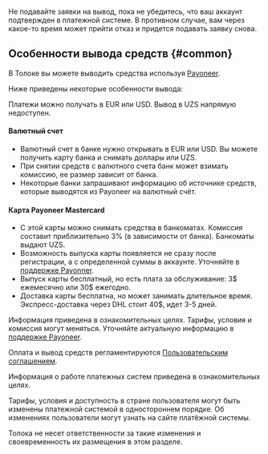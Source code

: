 <Note mode="warning" title="Важно">

Не подавайте заявки на вывод, пока не убедитесь, что ваш аккаунт подтвержден в платежной системе. В противном случае, вам через какое-то время может прийти отказ и придется подавать заявку снова.

</Note>

## Особенности вывода средств {#common}

<Cut title="Для граждан Узбекистана">

В Толоке вы можете выводить средства используя [Payoneer](./payoneer).

Ниже приведены некоторые особенности вывода:

Платежи можно получать в EUR или USD. Вывод в UZS напрямую недоступен.

####  Валютный счет

- Валютный счет в банке нужно открывать в EUR или USD. Вы можете получить карту банка и снимать доллары или UZS.
- При снятии средств с валютного счета банк может взимать комиссию, ее размер зависит от банка.
- Некоторые банки запрашивают информацию об источнике средств, которые выводятся из Payoneer на валютный счёт.

#### Карта Payoneer Mastercard

- С этой карты можно снимать средства в банкоматах. Комиссия составит приблизительно 3% (в зависимости от банка). Банкоматы выдают UZS.
- Возможность выпуска карты появляется не сразу после регистрации, а с определенной суммы в аккаунте. Уточняйте в [поддержке Payonner](https://payoneer-ru.custhelp.com/app/answers/topics/c/3698).
- Выпуск карты бесплатный, но есть плата за обслуживание: 3$ ежемесячно или 30$ ежегодно.
- Доставка карты бесплатна, но может занимать длительное время. Экспресс-доставка через DHL стоит 40$, идет 3-5 дней.

Информация приведена в ознакомительных целях. Тарифы, условия и комиссия могут меняться. Уточняйте актуальную информацию в [поддержке Payoneer](https://payoneer-ru.custhelp.com/app/home).

</Cut>

<Note mode="note" title="Примечание">

Оплата и вывод средств регламентируются [Пользовательским соглашением](https://yandex.ru/legal/toloka_useragreement/index.html).

Информация о работе платежных систем приведена в ознакомительных целях.

Тарифы, условия и доступность в стране пользователя могут быть изменены платежной системой в одностороннем порядке. Об изменениях пользователи могут узнать на сайте платёжной системы.

Толока не несет ответственности за такие изменения и своевременность их размещения в этом разделе.

</Note>
